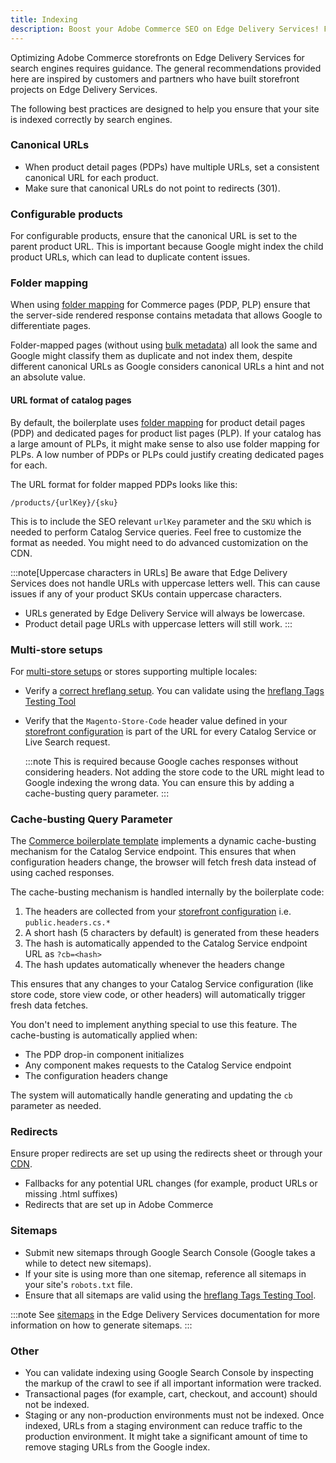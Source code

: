 ```yaml
---
title: Indexing
description: Boost your Adobe Commerce SEO on Edge Delivery Services! Follow our guidelines on data layers, canonical URLs, redirects, and sitemaps.
---
```



Optimizing Adobe Commerce storefronts on Edge Delivery Services for search engines requires guidance. The general recommendations provided here are inspired by customers and partners who have built storefront projects on Edge Delivery Services.

The following best practices are designed to help you ensure that your site is indexed correctly by search engines.

### Canonical URLs

- When product detail pages (PDPs) have multiple URLs, set a consistent canonical URL for each product.
- Make sure that canonical URLs do not point to redirects (301).

### Configurable products

For configurable products, ensure that the canonical URL is set to the parent product URL. This is important because Google might index the child product URLs, which can lead to duplicate content issues.

### Folder mapping

When using [folder mapping](https://www.aem.live/developer/folder-mapping) for Commerce pages (PDP, PLP) ensure that the server-side rendered response contains metadata that allows Google to differentiate pages.

Folder-mapped pages (without using [bulk metadata](https://www.aem.live/docs/bulk-metadata)) all look the same and Google might classify them as duplicate and not index them, despite different canonical URLs as Google considers canonical URLs a hint and not an absolute value.

#### URL format of catalog pages

By default, the boilerplate uses [folder mapping](https://www.aem.live/developer/folder-mapping) for product detail pages (PDP) and dedicated pages for product list pages (PLP). If your catalog has a large amount of PLPs, it might make sense to also use folder mapping for PLPs. A low number of PDPs or PLPs could justify creating dedicated pages for each.

The URL format for folder mapped PDPs looks like this:

```plaintext
/products/{urlKey}/{sku}
```

This is to include the SEO relevant `urlKey` parameter and the `SKU` which is needed to perform Catalog Service queries. Feel free to customize the format as needed. You might need to do advanced customization on the CDN.

:::note[Uppercase characters in URLs]
Be aware that Edge Delivery Services does not handle URLs with uppercase letters well. This can cause issues if any of your product SKUs contain uppercase characters.

- URLs generated by Edge Delivery Service will always be lowercase.
- Product detail page URLs with uppercase letters will still work.
  :::

### Multi-store setups

For [multi-store setups](/merchants/get-started/multistore) or stores supporting multiple locales:

- Verify a [correct hreflang setup](https://www.aem.live/developer/sitemap#specifying-the-primary-language-manually). You can validate using the [hreflang Tags Testing Tool](https://technicalseo.com/tools/hreflang/)

- Verify that the `Magento-Store-Code` header value defined in your [storefront configuration](/setup/configuration/commerce-configuration/) is part of the URL for every Catalog Service or Live Search request.

  :::note
  This is required because Google caches responses without considering headers. Not adding the store code to the URL might lead to Google indexing the wrong data. You can ensure this by adding a cache-busting query parameter.
  :::

### Cache-busting Query Parameter

The [Commerce boilerplate template](https://github.com/hlxsites/aem-boilerplate-commerce/tree/main) implements a dynamic cache-busting mechanism for the Catalog Service endpoint. This ensures that when configuration headers change, the browser will fetch fresh data instead of using cached responses.

The cache-busting mechanism is handled internally by the boilerplate code:

1. The headers are collected from your [storefront configuration](/setup/configuration/commerce-configuration/) i.e. `public.headers.cs.*`
2. A short hash (5 characters by default) is generated from these headers
3. The hash is automatically appended to the Catalog Service endpoint URL as `?cb=<hash>`
4. The hash updates automatically whenever the headers change

This ensures that any changes to your Catalog Service configuration (like store code, store view code, or other headers) will automatically trigger fresh data fetches.

You don't need to implement anything special to use this feature. The cache-busting is automatically applied when:

- The PDP drop-in component initializes
- Any component makes requests to the Catalog Service endpoint
- The configuration headers change

The system will automatically handle generating and updating the `cb` parameter as needed.

### Redirects

Ensure proper redirects are set up using the redirects sheet or through your [CDN](/setup/configuration/content-delivery-network/).

- Fallbacks for any potential URL changes (for example, product URLs or missing .html suffixes)
- Redirects that are set up in Adobe Commerce

### Sitemaps

- Submit new sitemaps through Google Search Console (Google takes a while to detect new sitemaps).
- If your site is using more than one sitemap, reference all sitemaps in your site's `robots.txt` file.
- Ensure that all sitemaps are valid using the [hreflang Tags Testing Tool](https://technicalseo.com/tools/hreflang/).

:::note
See [sitemaps](https://www.aem.live/developer/sitemap) in the Edge Delivery Services documentation for more information on how to generate sitemaps.
:::

### Other

- You can validate indexing using Google Search Console by inspecting the markup of the crawl to see if all important information were tracked.
- Transactional pages (for example, cart, checkout, and account) should not be indexed.
- Staging or any non-production environments must not be indexed. Once indexed, URLs from a staging environment can reduce traffic to the production environment. It might take a significant amount of time to remove staging URLs from the Google index.
